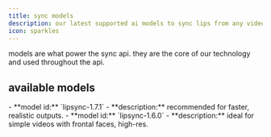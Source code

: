 ```yaml
---
title: sync models
description: our latest supported ai models to sync lips from any video to any audio
icon: sparkles
---
```


models are what power the sync api. they are the core of our technology and used throughout the api.

## available models

<AccordionGroup>
  <Accordion icon="star" title="lipsync-1.7.1">
    - **model id:** `lipsync-1.7.1`
    - **description:** recommended for faster, realistic outputs.
  </Accordion>
  <Accordion icon="circle-check" title="lipsync-1.6.0">
    - **model id:** `lipsync-1.6.0`
    - **description:** ideal for simple videos with frontal faces, high-res.
  </Accordion>
</AccordionGroup>

